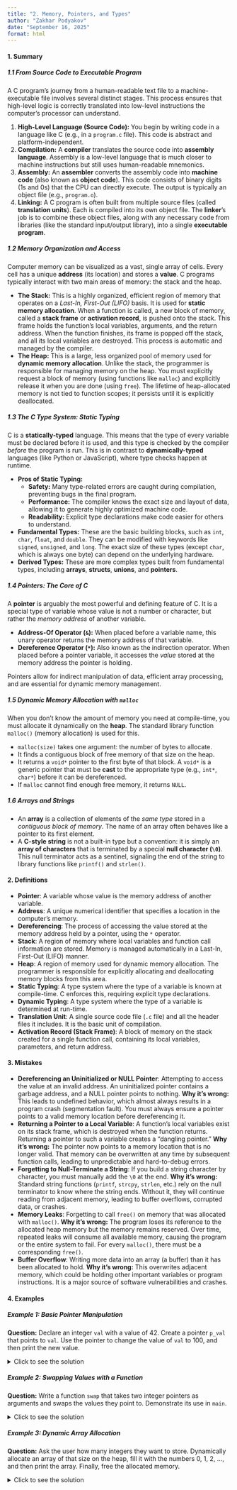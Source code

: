 ```yaml
---
title: "2. Memory, Pointers, and Types"
author: "Zakhar Podyakov"
date: "September 16, 2025"
format: html
---
```


#### 1. Summary

##### 1.1 From Source Code to Executable Program
A C program's journey from a human-readable text file to a machine-executable file involves several distinct stages. This process ensures that high-level logic is correctly translated into low-level instructions the computer's processor can understand.

1.  **High-Level Language (Source Code):** You begin by writing code in a language like C (e.g., in a `program.c` file). This code is abstract and platform-independent.
2.  **Compilation:** A **compiler** translates the source code into **assembly language**. Assembly is a low-level language that is much closer to machine instructions but still uses human-readable mnemonics.
3.  **Assembly:** An **assembler** converts the assembly code into **machine code** (also known as **object code**). This code consists of binary digits (1s and 0s) that the CPU can directly execute. The output is typically an object file (e.g., `program.o`).
4.  **Linking:** A C program is often built from multiple source files (called **translation units**). Each is compiled into its own object file. The **linker**'s job is to combine these object files, along with any necessary code from libraries (like the standard input/output library), into a single **executable program**.

##### 1.2 Memory Organization and Access
Computer memory can be visualized as a vast, single array of cells. Every cell has a unique **address** (its location) and stores a **value**. C programs typically interact with two main areas of memory: the stack and the heap.

*   **The Stack:** This is a highly organized, efficient region of memory that operates on a *Last-In, First-Out (LIFO)* basis. It is used for **static memory allocation**. When a function is called, a new block of memory, called a **stack frame** or **activation record**, is pushed onto the stack. This frame holds the function's local variables, arguments, and the return address. When the function finishes, its frame is popped off the stack, and all its local variables are destroyed. This process is automatic and managed by the compiler.
*   **The Heap:** This is a large, less organized pool of memory used for **dynamic memory allocation**. Unlike the stack, the programmer is responsible for managing memory on the heap. You must explicitly request a block of memory (using functions like `malloc`) and explicitly release it when you are done (using `free`). The lifetime of heap-allocated memory is not tied to function scopes; it persists until it is explicitly deallocated.

##### 1.3 The C Type System: Static Typing
C is a **statically-typed** language. This means that the type of every variable must be declared before it is used, and this type is checked by the compiler *before* the program is run. This is in contrast to **dynamically-typed** languages (like Python or JavaScript), where type checks happen at runtime.

*   **Pros of Static Typing:**
    *   **Safety:** Many type-related errors are caught during compilation, preventing bugs in the final program.
    *   **Performance:** The compiler knows the exact size and layout of data, allowing it to generate highly optimized machine code.
    *   **Readability:** Explicit type declarations make code easier for others to understand.
*   **Fundamental Types:** These are the basic building blocks, such as `int`, `char`, `float`, and `double`. They can be modified with keywords like `signed`, `unsigned`, and `long`. The exact size of these types (except `char`, which is always one byte) can depend on the underlying hardware.
*   **Derived Types:** These are more complex types built from fundamental types, including **arrays**, **structs**, **unions**, and **pointers**.

##### 1.4 Pointers: The Core of C
A **pointer** is arguably the most powerful and defining feature of C. It is a special type of variable whose value is not a number or character, but rather the *memory address* of another variable.

*   **Address-Of Operator (`&`):** When placed before a variable name, this unary operator returns the memory address of that variable.
*   **Dereference Operator (`*`):** Also known as the indirection operator. When placed before a pointer variable, it accesses the *value* stored at the memory address the pointer is holding.

Pointers allow for indirect manipulation of data, efficient array processing, and are essential for dynamic memory management.

##### 1.5 Dynamic Memory Allocation with `malloc`
When you don't know the amount of memory you need at compile-time, you must allocate it dynamically on the **heap**. The standard library function `malloc()` (memory allocation) is used for this.

*   `malloc(size)` takes one argument: the number of bytes to allocate.
*   It finds a contiguous block of free memory of that size on the heap.
*   It returns a `void*` pointer to the first byte of that block. A `void*` is a generic pointer that must be **cast** to the appropriate type (e.g., `int*`, `char*`) before it can be dereferenced.
*   If `malloc` cannot find enough free memory, it returns `NULL`.

##### 1.6 Arrays and Strings
*   An **array** is a collection of elements of the *same type* stored in a *contiguous block of memory*. The name of an array often behaves like a pointer to its first element.
*   A **C-style string** is not a built-in type but a convention: it is simply an **array of characters** that is terminated by a special **null character (`\0`)**. This null terminator acts as a sentinel, signaling the end of the string to library functions like `printf()` and `strlen()`.

#### 2. Definitions

*   **Pointer**: A variable whose value is the memory address of another variable.
*   **Address**: A unique numerical identifier that specifies a location in the computer's memory.
*   **Dereferencing**: The process of accessing the value stored at the memory address held by a pointer, using the `*` operator.
*   **Stack**: A region of memory where local variables and function call information are stored. Memory is managed automatically in a Last-In, First-Out (LIFO) manner.
*   **Heap**: A region of memory used for dynamic memory allocation. The programmer is responsible for explicitly allocating and deallocating memory blocks from this area.
*   **Static Typing**: A type system where the type of a variable is known at compile-time. C enforces this, requiring explicit type declarations.
*   **Dynamic Typing**: A type system where the type of a variable is determined at run-time.
*   **Translation Unit**: A single source code file (`.c` file) and all the header files it includes. It is the basic unit of compilation.
*   **Activation Record (Stack Frame)**: A block of memory on the stack created for a single function call, containing its local variables, parameters, and return address.

#### 3. Mistakes

*   **Dereferencing an Uninitialized or NULL Pointer**: Attempting to access the value at an invalid address. An uninitialized pointer contains a garbage address, and a NULL pointer points to nothing. **Why it's wrong:** This leads to undefined behavior, which almost always results in a program crash (segmentation fault). You must always ensure a pointer points to a valid memory location before dereferencing it.
*   **Returning a Pointer to a Local Variable**: A function's local variables exist on its stack frame, which is destroyed when the function returns. Returning a pointer to such a variable creates a "dangling pointer." **Why it's wrong:** The pointer now points to a memory location that is no longer valid. That memory can be overwritten at any time by subsequent function calls, leading to unpredictable and hard-to-debug errors.
*   **Forgetting to Null-Terminate a String**: If you build a string character by character, you must manually add the `\0` at the end. **Why it's wrong:** Standard string functions (`printf`, `strcpy`, `strlen`, etc.) rely on the null terminator to know where the string ends. Without it, they will continue reading from adjacent memory, leading to buffer overflows, corrupted data, or crashes.
*   **Memory Leaks**: Forgetting to call `free()` on memory that was allocated with `malloc()`. **Why it's wrong:** The program loses its reference to the allocated heap memory but the memory remains reserved. Over time, repeated leaks will consume all available memory, causing the program or the entire system to fail. For every `malloc()`, there must be a corresponding `free()`.
*   **Buffer Overflow**: Writing more data into an array (a buffer) than it has been allocated to hold. **Why it's wrong:** This overwrites adjacent memory, which could be holding other important variables or program instructions. It is a major source of software vulnerabilities and crashes.

#### 4. Examples

##### Example 1: Basic Pointer Manipulation
**Question:** Declare an integer `val` with a value of 42. Create a pointer `p_val` that points to `val`. Use the pointer to change the value of `val` to 100, and then print the new value.

<details>
<summary>Click to see the solution</summary>

```c
#include <stdio.h>

int main() {
    // 1. Declare the original integer variable.
    int val = 42;
    printf("Original value of val: %d\n", val);

    // 2. Declare a pointer to an integer.
    int *p_val;

    // 3. Assign the address of 'val' to the pointer 'p_val'.
    // The '&' operator gets the memory address.
    p_val = &val;

    // 4. Dereference the pointer 'p_val' to change the value it points to.
    // The '*' operator accesses the value at the stored address.
    *p_val = 100;

    // 5. Print the value of 'val' to confirm it has changed.
    printf("New value of val: %d\n", val);

    return 0;
}
```

**Answer:** The program will output:
```
Original value of val: 42
New value of val: 100
```
</details>

##### Example 2: Swapping Values with a Function
**Question:** Write a function `swap` that takes two integer pointers as arguments and swaps the values they point to. Demonstrate its use in `main`.

<details>
<summary>Click to see the solution</summary>

```c
#include <stdio.h>

// 1. Define the swap function that accepts two integer pointers.
void swap(int *a, int *b) {
    // 2. Create a temporary variable to hold the value of the first integer.
    // We must dereference 'a' to get the value it points to.
    int temp = *a;

    // 3. Assign the value pointed to by 'b' to the location pointed to by 'a'.
    *a = *b;

    // 4. Assign the stored temporary value to the location pointed to by 'b'.
    *b = temp;
}

int main() {
    int x = 10;
    int y = 20;

    printf("Before swap: x = %d, y = %d\n", x, y);

    // 5. Call the swap function, passing the addresses of x and y.
    swap(&x, &y);

    printf("After swap: x = %d, y = %d\n", x, y);

    return 0;
}
```

**Answer:** The program will output:
```
Before swap: x = 10, y = 20
After swap: x = 20, y = 10
```
</details>

##### Example 3: Dynamic Array Allocation
**Question:** Ask the user how many integers they want to store. Dynamically allocate an array of that size on the heap, fill it with the numbers 0, 1, 2, ..., and then print the array. Finally, free the allocated memory.

<details>
<summary>Click to see the solution</summary>

```c
#include <stdio.h>
#include <stdlib.h> // Required for malloc() and free()

int main() {
    int n;
    printf("How many integers do you want to store? ");
    scanf("%d", &n);

    // 1. Declare a pointer that will hold the address of our dynamic array.
    int *arr;

    // 2. Allocate memory on the heap.
    // We need space for 'n' integers, so the total size is n * sizeof(int).
    // The result of malloc (a void*) is cast to an integer pointer (int*).
    arr = (int*) malloc(n * sizeof(int));

    // 3. Always check if malloc succeeded. If not, it returns NULL.
    if (arr == NULL) {
        printf("Error: Memory allocation failed.\n");
        return 1; // Exit with an error code
    }

    // 4. Fill the dynamically allocated array with values.
    for (int i = 0; i < n; i++) {
        arr[i] = i; // Array syntax arr[i] is equivalent to *(arr + i)
    }

    // 5. Print the contents of the array to verify.
    printf("Array elements: ");
    for (int i = 0; i < n; i++) {
        printf("%d ", arr[i]);
    }
    printf("\n");

    // 6. Free the memory once we are done with it to prevent a memory leak.
    free(arr);

    return 0;
}
```

**Answer:** If the user enters `5`, the output will be:
```
How many integers do you want to store? 5
Array elements: 0 1 2 3 4 
```
</details>